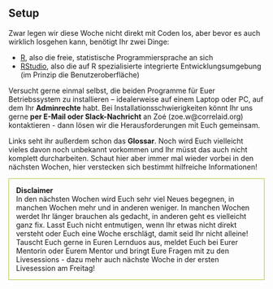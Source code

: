 ## **Setup**

Zwar legen wir diese Woche nicht direkt mit Coden los, aber bevor es auch wirklich losgehen kann, benötigt Ihr zwei Dinge:

- [R](https://ftp.fau.de/cran/){target="_blank"}, also die freie, statistische Programmiersprache an sich
- [RStudio](https://rstudio.com/products/rstudio/download/#download){target="_blank"}, also die auf R spezialisierte integrierte Entwicklungsumgebung (im Prinzip die Benutzeroberfläche)

Versucht gerne einmal selbst, die beiden Programme für Euer Betriebssystem zu installieren – idealerweise auf einem Laptop oder PC, auf dem Ihr **Adminrechte** habt. Bei Installationsschwierigkeiten könnt Ihr uns gerne **per E-Mail oder Slack-Nachricht** an Zoé (zoe.w@correlaid.org) kontaktieren - dann lösen wir die Herausforderungen mit Euch gemeinsam.

Links seht ihr außerdem schon das **Glossar**. Noch wird Euch vielleicht vieles davon noch unbekannt vorkommen und Ihr müsst das auch nicht komplett durcharbeiten. Schaut hier aber immer mal wieder vorbei in den nächsten Wochen, hier verstecken sich bestimmt hilfreiche Informationen! 

<p style="border-width:1px; border-style:solid; border-color:#acc940; padding: 1em;">
  **Disclaimer** <br>
  In den nächsten Wochen wird Euch sehr viel Neues begegnen, in manchen Wochen mehr und in anderen weniger. In manchen Wochen werdet Ihr länger brauchen als gedacht, in anderen geht es vielleicht ganz fix. Lasst Euch nicht entmutigen, wenn Ihr etwas nicht direkt versteht oder Euch eine Woche erschlägt, damit seid Ihr nicht alleine! Tauscht Euch gerne in Euren Lernduos aus, meldet Euch bei Eurer Mentorin oder Eurem Mentor und bringt Eure Fragen mit zu den Livesessions - dazu mehr auch nächste Woche in der ersten Livesession am Freitag!
</p>
